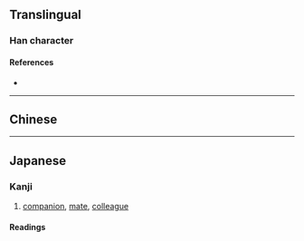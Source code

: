 {{also|儔}}
{{character info}}
==Translingual==

===Han character===
{{Han char|rn=9|rad=人|as=07|sn=9|four=|canj=OQKI|ids=⿰亻寿}}

====References====
* {{Han ref|kx=0106.041|hdz=10156.090|uh=4FE6|ud=20454}}

----

==Chinese==
{{zh-see|儔}}

----

==Japanese==
{{ja-kanji forms|俦|儔}}

===Kanji===
{{ja-kanji|grade=|rs=人07|kyu=儔}}

# [[companion]], [[mate]], [[colleague]]

====Readings====
{{ja-readings
|goon=じゅ<ぢう
|kanon=ちゅう<ちう
|kun=ともがら-
}}